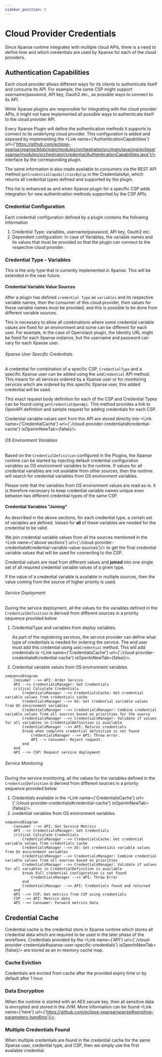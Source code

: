 ```yaml
---
sidebar_position: 5
---
```



# Cloud Provider Credentials

Since Xpanse runtime integrates with multiple cloud APIs, there is a need to define how and which credentials are used
by Xpanse for each of the cloud providers.

## Authentication Capabilities

Each cloud provider allows different ways for its clients to authenticate itself and consume its API.
For example, the same CSP might support username/password, API key, Oauth2 etc., as possible ways to connect to its API.

While Xpanse plugins are responsible for integrating with the cloud provider APIs,
it might not have implemented all possible ways to authenticate itself to the cloud provider API.

Every Xpanse Plugin will define the authentication methods it supports to connect to its underlying cloud provider.
This configuration is added and exposed by implementing
the <Link name={'AuthenticationCapabilities'} url={'https://github.com/eclipse-xpanse/xpanse/blob/main/modules/orchestrator/src/main/java/org/eclipse/xpanse/modules/orchestrator/credential/AuthenticationCapabilities.java'}/>
interface by the corresponding plugin.

The same information is also made available to consumers via the REST API
method `getCredentialCapabilitiesByCsp`
in the CredentialsApi, which returns all credential types defined and supported by the plugin.

This list is enhanced as and when Xpanse plugin for a specific CSP adds integration for new authentication methods
supported by the CSP APIs.

### Credential Configuration

Each credential configuration defined by a plugin contains the following information

1. Credential Type: variables, username/password, API key, Oauth2 etc.
2. Dependent configuration: In case of Variables, the variable names and its values that must be provided so that the
   plugin can connect to the respective cloud provider.

### Credential Type - Variables

This is the only type that is currently implemented in Xpanse. This will be extended in the near future.

#### Credential Variable Value Sources

After a plugin has defined `credential Type` as `variables` and its respective variable names, then the consumer of this
cloud provider, then values for these variable names must be provided, and this is possible to be done from different
variable sources.

This is necessary to allow all combinations where some credential variable values are fixed for an environment
and some can be different for each user.
For example, in the case of Openstack plugin, the Identity URL might be fixed for each
Xpanse instance, but the username and password can vary for each Xpanse user.

###### Xpanse User Specific Credentials

A credential for combination of a specific CSP, `CredentialType` and a specific Xpanse user can be added using
the `addCredential` API method.
This means for all services ordered by a Xpanse user or for monitoring services which are ordered by this
specific Xpanse user, this added credential will be used.

This exact request body definition for each of the CSP and Credential Types can be found
using `getCredentialOpenApi`.
This method provides a link to OpenAPI definition and sample request for adding credentials for each CSP.

Credential variable values sent from this API are stored directly into <Link name={'CredentialCache'} url={'./cloud-provider-credentials#credential-cache'} isOpenInNewTab={false}/>.

###### OS Environment Variables

Based on the `CredentialDefinition` configured in the Plugins, the Xpanse runtime can be started by injecting default
credential configuration variables as OS environment variables to the runtime. If values for all credential variables
are not available from other sources, then the runtime will search for credential variables from OS environment
variables.

Please note that the variables from OS environment values are read as-is. It is therefore necessary to keep credential
variable names unique even between two different credential types of the same CSP.

#### Credential Variables "Joining"

As described in the above sections, for each credential type, a certain set of variables are defined. Values for **all**
of these variables are needed for the credential to be valid.

We join credential variable values from all the sources
mentioned in the <Link name={'above sections'} url={'./cloud-provider-credentials#credential-variable-value-sources'}/>
to get the final credential variable values that will be used for connecting to the CSP.

Credential values are read from different values and **joined** into one single set of all required credential variable
values of a given type.

If the value of a credential variable is available in multiple sources, then the value coming from the source of higher
priority is used.

###### Service Deployment

During the service deployment, all the values for the variables defined in the `CredentialDefinition` is derived from
different sources in a priority sequence provided below

1. CredentialType and variables from deploy variables.

    As part of the registering services, the service provider can define what type of credentials is needed for ordering
    the service.
    The end user must add this credential using `addCredential` method.
    This will add credentials to <Link name={'CredentialsCache'} url={'./cloud-provider-credentials#credential-cache'} isOpenInNewTab={false}/>.

2. Credential variable values from OS environment variables.

```mermaid
sequenceDiagram
    Consumer -->> API: Order Service
    API -->> CredentialsManager: Get Credentials
    critical Calculate Credentials
        CredentialsManager -->> CredentialsCache: Get credential variable values from credentials cache
        CredentialsManager -->> OS: Get credential variable values from OS environment variables
        CredentialsManager -->> CredentialsManager: Combine credential variable values from all sources based on priorities for the source
        CredentialsManager -->> CredentialsManager: Validate if values for all variables in CredentialDefinition is available
        CredentialsManager -->> API: Returns credentials
        break when complete credential definition is not found
            CredentialsManager -->> API: Throw error.
            API --> Consumer: Reject request.
        end
    end
    API -->> CSP: Request service deployment
```

###### Service Monitoring

During the service monitoring, all the values for the variables defined in the `CredentialDefinition` is derived from
different sources in a priority sequence provided below

1. Credentials available in the <Link name={'CredentialsCache'} url={'./cloud-provider-credentials#credential-cache'} isOpenInNewTab={false}/>.
2. credential variables from OS environment variables.

```mermaid
sequenceDiagram
    Consumer -->> API: Get Service Metrics
    API -->> CredentialsManager: Get Credentials
    critical Calculate Credentials
        CredentialsManager -->> CredentialsCache: Get credential variable values from credentials cache
        CredentialsManager -->> OS: Get credentials variable values from OS environment variables
        CredentialsManager -->> CredentialsManager: Combine credential variable values from all sources based on priorities
        CredentialsManager -->> CredentialsManager: Validate if values for all variables in CredentialDefinition is available
        break Full credential configuration is not found
            CredentialsManager -->> API: Throw Error
        end
        CredentialsManager -->> API: Credentials found and returned
    end
    API -->> CSP: Get metrics from CSP using credentials
    CSP -->> API: Metrics data
    API -->> Consumer: Forward metrics data
```

## Credential Cache

Credential cache is the credential store in Xpanse runtime which stores all credential data which are required to be
used in the later phase of the workflows.
Credentials provided by the <Link name={'API'} url={'./cloud-provider-credentials#xpanse-user-specific-credentials'} isOpenInNewTab={false}/> are stored as an in-memory cache map.

### Cache Eviction

Credentials are evicted from cache after the provided expiry time or by default after 1 hour.

### Data Encryption

When the runtime is started with an AES secure key, then all sensitive data is encrypted and stored in the JVM.
More information can be found <Link name={'here'} url={'https://github.com/eclipse-xpanse/xpanse#sensitive-parameters-handling'}/>.

### Multiple Credentials Found

When multiple credentials are found in the credential cache for the same Xpanse user, credential type, and CSP, then we
simply use the first available credential.
